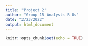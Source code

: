 ```yaml
---
title: "Project 2"
author: "Group 15 Analysts R Us"
date: "2/23/2022"
output: html_document
---
```


```r
knitr::opts_chunk$set(echo = TRUE)
```

